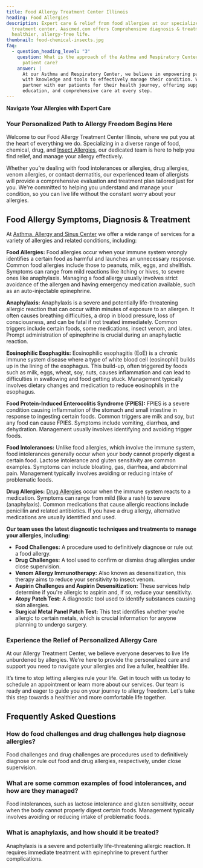 ```yaml
---
title: Food Allergy Treatment Center Illinois
heading: Food Allergies
description: Expert care & relief from food allergies at our specialized
  treatment center. Aascmed.com offers Comprehensive diagnosis & treatment for a
  healthier, allergy-free life.
thumbnail: food-chemical-insects.jpg
faq:
  - question_heading_level: "3"
    question: What is the approach of the Asthma and Respiratory Center towards
      patient care?
    answer: |
      At our Asthma and Respiratory Center, we believe in empowering patients
      with knowledge and tools to effectively manage their condition. We
      partner with our patients for their health journey, offering support,
      education, and comprehensive care at every step.
---
```

**Navigate Your Allergies with Expert Care**

### Your Personalized Path to Allergy Freedom Begins Here

Welcome to our Food Allergy Treatment Center Illinois, where we put you at the heart of everything we do. Specializing in a diverse range of food, chemical, drug, and [Insect Allergies](/conditions/insect-allergy/), our dedicated team is here to help you find relief, and manage your allergy effectively.

Whether you’re dealing with food intolerances or allergies, drug allergies, venom allergies, or contact dermatitis, our experienced team of allergists will provide a comprehensive evaluation and treatment plan tailored just for you. We're committed to helping you understand and manage your condition, so you can live life without the constant worry about your allergies.

<ButtonList />

## Food Allergy Symptoms, Diagnosis & Treatment

At [Asthma, Allergy and Sinus Center](/) we offer a wide range of services for a variety of allergies and related conditions, including:

**Food Allergies:** Food allergies occur when your immune system wrongly identifies a certain food as harmful and launches an unnecessary response. Common food allergies include those to peanuts, milk, eggs, and shellfish. Symptoms can range from mild reactions like itching or hives, to severe ones like anaphylaxis. Managing a food allergy usually involves strict avoidance of the allergen and having emergency medication available, such as an auto-injectable epinephrine.

**Anaphylaxis:** Anaphylaxis is a severe and potentially life-threatening allergic reaction that can occur within minutes of exposure to an allergen. It often causes breathing difficulties, a drop in blood pressure, loss of consciousness, and can be fatal if not treated immediately. Common triggers include certain foods, some medications, insect venom, and latex. Prompt administration of epinephrine is crucial during an anaphylactic reaction.

**Eosinophilic Esophagitis:** Eosinophilic esophagitis (EoE) is a chronic immune system disease where a type of white blood cell (eosinophil) builds up in the lining of the esophagus. This build-up, often triggered by foods such as milk, eggs, wheat, soy, nuts, causes inflammation and can lead to difficulties in swallowing and food getting stuck. Management typically involves dietary changes and medication to reduce eosinophils in the esophagus.

**Food Protein-Induced Enterocolitis Syndrome (FPIES):** FPIES is a severe condition causing inflammation of the stomach and small intestine in response to ingesting certain foods. Common triggers are milk and soy, but any food can cause FPIES. Symptoms include vomiting, diarrhea, and dehydration. Management usually involves identifying and avoiding trigger foods.

**Food Intolerances:** Unlike food allergies, which involve the immune system, food intolerances generally occur when your body cannot properly digest a certain food. Lactose intolerance and gluten sensitivity are common examples. Symptoms can include bloating, gas, diarrhea, and abdominal pain. Management typically involves avoiding or reducing intake of problematic foods.

**Drug Allergies:** [Drug Allergies](/conditions/drug-chemical-allergy/) occur when the immune system reacts to a medication. Symptoms can range from mild (like a rash) to severe (anaphylaxis). Common medications that cause allergic reactions include penicillin and related antibiotics. If you have a drug allergy, alternative medications are usually identified and used.

**Our team uses the latest diagnostic techniques and treatments to manage your allergies, including:**

- **Food Challenges:** A procedure used to definitively diagnose or rule out a food allergy.
- **Drug Challenges:** A tool used to confirm or dismiss drug allergies under close supervision.
- **Venom Allergy Immunotherapy:** Also known as desensitization, this therapy aims to reduce your sensitivity to insect venom.
- **Aspirin Challenges and Aspirin Desensitization:** These services help determine if you're allergic to aspirin and, if so, reduce your sensitivity.
- **Atopy Patch Test:** A diagnostic tool used to identify substances causing skin allergies.
- **Surgical Metal Panel Patch Test:** This test identifies whether you're allergic to certain metals, which is crucial information for anyone planning to undergo surgery.

### Experience the Relief of Personalized Allergy Care

At our Allergy Treatment Center, we believe everyone deserves to live life unburdened by allergies. We're here to provide the personalized care and support you need to navigate your allergies and live a fuller, healthier life.

It’s time to stop letting allergies rule your life. Get in touch with us today to schedule an appointment or learn more about our services. Our team is ready and eager to guide you on your journey to allergy freedom. Let's take this step towards a healthier and more comfortable life together.

<ContactBanner />

## Frequently Asked Questions

<FAQ>

### How do food challenges and drug challenges help diagnose allergies?

Food challenges and drug challenges are procedures used to definitively
diagnose or rule out food and drug allergies, respectively, under close
supervision.

### What are some common examples of food intolerances, and how are they managed?

Food intolerances, such as lactose intolerance and gluten sensitivity,
occur when the body cannot properly digest certain foods. Management
typically involves avoiding or reducing intake of problematic foods.

### What is anaphylaxis, and how should it be treated?

Anaphylaxis is a severe and potentially life-threatening allergic
reaction. It requires immediate treatment with epinephrine to prevent
further complications.

</FAQ>
